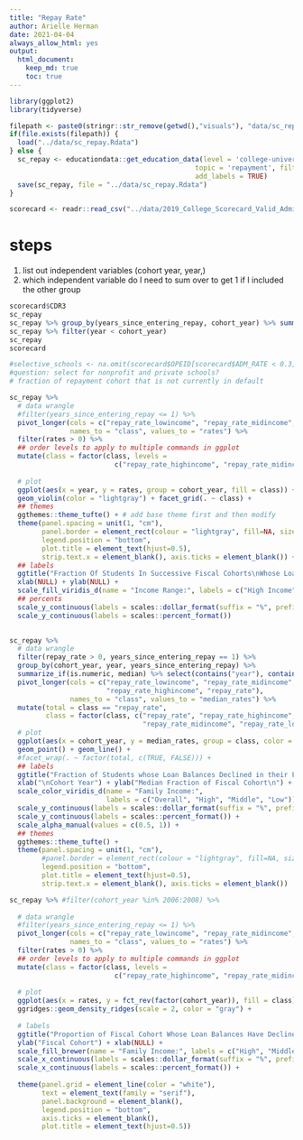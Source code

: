```yaml
---
title: "Repay Rate"
author: Arielle Herman
date: 2021-04-04
always_allow_html: yes
output: 
  html_document:
    keep_md: true
    toc: true
---
```


```r
library(ggplot2)
library(tidyverse)

filepath <- paste0(stringr::str_remove(getwd(),"visuals"), "data/sc_repay.Rdata")
if(file.exists(filepath)) {
  load("../data/sc_repay.Rdata")
} else {
  sc_repay <- educationdata::get_education_data(level = 'college-university', source = 'scorecard',
                                              topic = 'repayment', filters = list(year = 2007:2016),
                                              add_labels = TRUE)
  save(sc_repay, file = "../data/sc_repay.Rdata")
}

scorecard <- readr::read_csv("../data/2019_College_Scorecard_Valid_Admissions_Data.csv")
```

# steps
1. list out independent variables (cohort year, year,)
2. which independent variable do I need to sum over to get 1 if I included the other group

```r
scorecard$CDR3
sc_repay
sc_repay %>% group_by(years_since_entering_repay, cohort_year) %>% summarize(n(), sum(repay_rate))
sc_repay %>% filter(year < cohort_year)
sc_repay
scorecard
```

```r
#selective_schools <- na.omit(scorecard$OPEID[scorecard$ADM_RATE < 0.3])
#question: select for nonprofit and private schools?
# fraction of repayment cohort that is not currently in default

sc_repay %>%
  # data wrangle
  #filter(years_since_entering_repay <= 1) %>%
  pivot_longer(cols = c("repay_rate_lowincome", "repay_rate_midincome", "repay_rate_highincome"),
               names_to = "class", values_to = "rates") %>%
  filter(rates > 0) %>%
  ## order levels to apply to multiple commands in ggplot
  mutate(class = factor(class, levels =
                          c("repay_rate_highincome", "repay_rate_midincome", "repay_rate_lowincome"))) %>%
  
  # plot
  ggplot(aes(x = year, y = rates, group = cohort_year, fill = class)) +
  geom_violin(color = "lightgray") + facet_grid(. ~ class) +
  ## themes
  ggthemes::theme_tufte() + # add base theme first and then modify
  theme(panel.spacing = unit(1, "cm"),
        panel.border = element_rect(colour = "lightgray", fill=NA, size=1),
        legend.position = "bottom",
        plot.title = element_text(hjust=0.5),
        strip.text.x = element_blank(), axis.ticks = element_blank()) +
  ## labels
  ggtitle("Fraction Of Students In Successive Fiscal Cohorts\nWhose Loan Balances Have Declined") +
  xlab(NULL) + ylab(NULL) +
  scale_fill_viridis_d(name = "Income Range:", labels = c("High Income", "Middle Income", "Low Income")) +
  ## percents
  scale_y_continuous(labels = scales::dollar_format(suffix = "%", prefix = "")) +
  scale_y_continuous(labels = scales::percent_format())
  

sc_repay %>%
  # data wrangle
  filter(repay_rate > 0, years_since_entering_repay == 1) %>%
  group_by(cohort_year, year, years_since_entering_repay) %>%
  summarize_if(is.numeric, median) %>% select(contains("year"), contains("rate")) %>%
  pivot_longer(cols = c("repay_rate_lowincome", "repay_rate_midincome",
                        "repay_rate_highincome", "repay_rate"),
               names_to = "class", values_to = "median_rates") %>%
  mutate(total = class == "repay_rate",
         class = factor(class, c("repay_rate", "repay_rate_highincome",
                                 "repay_rate_midincome", "repay_rate_lowincome"))) %>%
  # plot
  ggplot(aes(x = cohort_year, y = median_rates, group = class, color = class, alpha = total)) +
  geom_point() + geom_line() +
  #facet_wrap(. ~ factor(total, c(TRUE, FALSE))) +
  ## labels
  ggtitle("Fraction of Students whose Loan Balances Declined in their First Year of Repayment") +
  xlab("\nCohort Year") + ylab("Median Fraction of Fiscal Cohort\n") + guides(alpha = FALSE) +
  scale_color_viridis_d(name = "Family Income:",
                        labels = c("Overall", "High", "Middle", "Low")) +
  scale_y_continuous(labels = scales::dollar_format(suffix = "%", prefix = "")) +
  scale_y_continuous(labels = scales::percent_format()) +
  scale_alpha_manual(values = c(0.5, 1)) +
  ## themes
  ggthemes::theme_tufte() +
  theme(panel.spacing = unit(1, "cm"),
        #panel.border = element_rect(colour = "lightgray", fill=NA, size=1),
        legend.position = "bottom",
        plot.title = element_text(hjust=0.5),
        strip.text.x = element_blank(), axis.ticks = element_blank())
```

```r
sc_repay %>% #filter(cohort_year %in% 2006:2008) %>%
  
  # data wrangle
  #filter(years_since_entering_repay <= 1) %>%
  pivot_longer(cols = c("repay_rate_lowincome", "repay_rate_midincome", "repay_rate_highincome"),
               names_to = "class", values_to = "rates") %>%
  filter(rates > 0) %>%
  ## order levels to apply to multiple commands in ggplot
  mutate(class = factor(class, levels =
                          c("repay_rate_highincome", "repay_rate_midincome", "repay_rate_lowincome"))) %>%
  
  # plot
  ggplot(aes(x = rates, y = fct_rev(factor(cohort_year)), fill = class), alpha = 0.5) +
  ggridges::geom_density_ridges(scale = 2, color = "gray") +
  
  # labels
  ggtitle("Proportion of Fiscal Cohort Whose Loan Balances Have Declined") +
  ylab("Fiscal Cohort") + xlab(NULL) +
  scale_fill_brewer(name = "Family Income:", labels = c("High", "Middle", "Low"), direction = -1) +
  scale_x_continuous(labels = scales::dollar_format(suffix = "%", prefix = "")) +
  scale_x_continuous(labels = scales::percent_format()) +
  
  theme(panel.grid = element_line(color = "white"),
        text = element_text(family = "serif"),
        panel.background = element_blank(),
        legend.position = "bottom",
        axis.ticks = element_blank(),
        plot.title = element_text(hjust=0.5))
```
